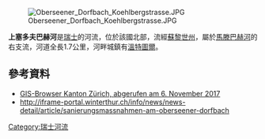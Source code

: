 {{Multiple issues|
{{No footnotes|time=2021-01-17T09:18:28+00:00}}
{{Expand language|1=de|time=2021-01-17T09:51:29+00:00}}
}}
{{Coord|47.4824119|N|8.7664511|E|display=title}}
[[Image:Oberseener_Dorfbach_Koehlbergstrasse.JPG|right]]

'''上塞多夫巴赫河'''是[[瑞士|瑞士]]的河流，位於該國北部，流經[[蘇黎世州|蘇黎世州]]，屬於[[馬滕巴赫河_(奧伊拉赫河支流)|馬滕巴赫河]]的右支流，河道全長1.7公里，河畔城鎮有[[溫特圖爾|溫特圖爾]]。

==參考資料==
* [https://maps.zh.ch/ GIS-Browser Kanton Zürich, abgerufen am 6. November 2017] {{Wayback|url=https://maps.zh.ch/ |date=20190217202341 }}
* http://iframe-portal.winterthur.ch/info/news/news-detail/article/sanierungsmassnahmen-am-oberseener-dorfbach{{Dead link}}

{{Switzerland-geo-stub}}
[[Category:瑞士河流|Category:瑞士河流]]